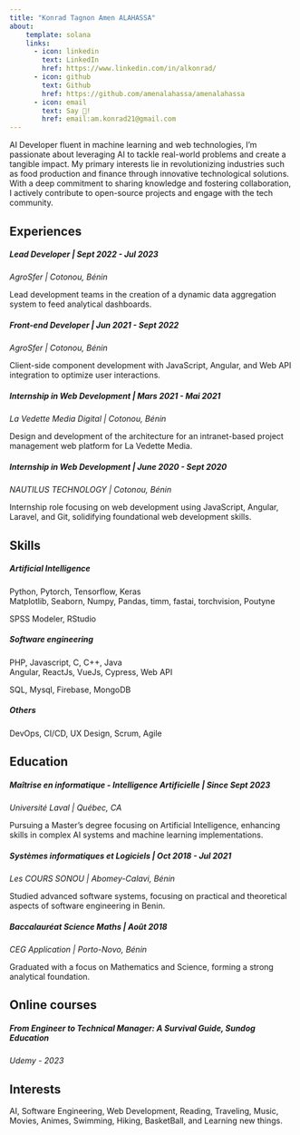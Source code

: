 ```yaml
---
title: "Konrad Tagnon Amen ALAHASSA"
about:
    template: solana
    links:
      - icon: linkedin
        text: LinkedIn
        href: https://www.linkedin.com/in/alkonrad/
      - icon: github
        text: Github
        href: https://github.com/amenalahassa/amenalahassa
      - icon: email
        text: Say 👋!
        href: email:am.konrad21@gmail.com
---
```


AI Developer fluent in machine learning and web technologies, I'm passionate about leveraging AI to tackle real-world problems and create a tangible impact. My primary interests lie in revolutionizing industries such as food production and finance through innovative technological solutions. With a deep commitment to sharing knowledge and fostering collaboration, I actively contribute to open-source projects and engage with the tech community.

## Experiences

##### Lead Developer | Sept 2022 - Jul 2023
| *AgroSfer | Cotonou, Bénin*
Lead development teams in the creation of a dynamic data aggregation system to feed analytical dashboards.

##### Front-end Developer | Jun 2021 - Sept 2022
| *AgroSfer | Cotonou, Bénin*
Client-side component development with JavaScript, Angular, and Web API integration to optimize user interactions.

##### Internship in Web Development	 | Mars 2021 - Mai 2021
| *La Vedette Media Digital |  Cotonou, Bénin*
Design and development of the architecture for an intranet-based project management web platform for La Vedette Media.

##### Internship in Web Development	 | June 2020 - Sept 2020
| *NAUTILUS TECHNOLOGY  |  Cotonou, Bénin*
Internship role focusing on web development using JavaScript, Angular, Laravel, and Git, solidifying foundational web development skills.

## Skills

##### *Artificial Intelligence*
| Python, Pytorch, Tensorflow, Keras
| Matplotlib, Seaborn, Numpy, Pandas, timm, fastai, torchvision, Poutyne
SPSS Modeler, RStudio

##### *Software engineering*
| PHP, Javascript, C, C++, Java
| Angular, ReactJs, VueJs, Cypress, Web API
SQL, Mysql, Firebase, MongoDB

##### *Others*
DevOps, CI/CD, UX Design, Scrum, Agile


## Education

##### Maîtrise en informatique - Intelligence Artificielle | Since Sept 2023
| *Université Laval  | Québec, CA*
Pursuing a Master's degree focusing on Artificial Intelligence, enhancing skills in complex AI systems and machine learning implementations.


##### Systèmes informatiques et Logiciels | Oct 2018 - Jul 2021
| *Les COURS SONOU | Abomey-Calavi, Bénin*
Studied advanced software systems, focusing on practical and theoretical aspects of software engineering in Benin.


##### Baccalauréat Science Maths | Août 2018
| *CEG Application  | Porto-Novo, Bénin*
Graduated with a focus on Mathematics and Science, forming a strong analytical foundation.


## Online courses

##### From Engineer to Technical Manager: A Survival Guide, Sundog Education
| *Udemy - 2023*

## Interests
AI, Software Engineering, Web Development, Reading, Traveling, Music, Movies, Animes, Swimming, Hiking, BasketBall, and Learning new things.
